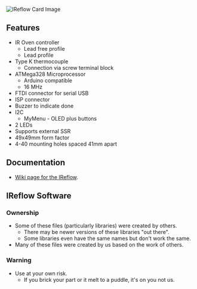 <img src="http://land-boards.com/blwiki/images/5/50/IReflow-MyMenu-P1010248-640px.jpg" alt="IReflow Card Image"></img>

== Features ==

* IR Oven controller
** Lead free profile
** Lead profile
* Type K thermocouple
** Connection via screw terminal block
* ATMega328 Microprocessor
** Arduino compatible
** 16 MHz
* FTDI connector for serial USB
* ISP connector
* Buzzer to indicate done
* I2C
** MyMenu - OLED plus buttons
* 2 LEDs
* Supports external SSR
* 49x49mm form factor
* 4-40 mounting holes spaced 41mm apart

== Documentation ==

*[http://land-boards.com/wiki/index.php?title=IReflow Wiki page for the IReflow].

== IReflow Software ==

=== Ownership ===

* Some of these files (particularly libraries) were created by others.
** There may be newer versions of these libraries "out there".
** Some libraries even have the same names but don't work the same.
* Many of these files were created by us based on the work of others.

=== Warning ===

* Use at your own risk.
** If you brick your part or it melt to a puddle, it's on you not us.
